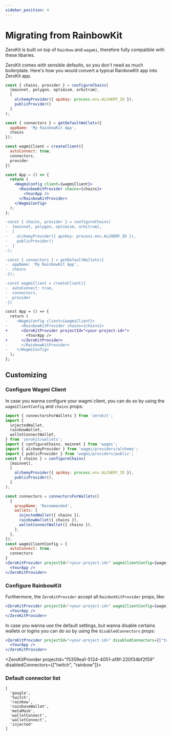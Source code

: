 ```yaml
---
sidebar_position: 4
---
```



# Migrating from RainbowKit

ZeroKit is built on top of `Rainbow` and `wagami`, therefore fully compatible with these libaries.

ZeroKit comes with sensible defaults, so you don't need as much boilerplate.  Here's how you would convert a typical RainbowKit app into ZeroKit app.

```jsx
const { chains, provider } = configureChains(
  [mainnet, polygon, optimism, arbitrum],
  [
    alchemyProvider({ apiKey: process.env.ALCHEMY_ID }),
    publicProvider()
  ]
);

const { connectors } = getDefaultWallets({
  appName: 'My RainbowKit App',
  chains
});

const wagmiClient = createClient({
  autoConnect: true,
  connectors,
  provider
})

const App = () => {
  return (
    <WagmiConfig client={wagmiClient}>
      <RainbowKitProvider chains={chains}>
        <YourApp />
      </RainbowKitProvider>
    </WagmiConfig>
  );
};
```

```diff
-const { chains, provider } = configureChains(
-  [mainnet, polygon, optimism, arbitrum],
-  [
-    alchemyProvider({ apiKey: process.env.ALCHEMY_ID }),
-    publicProvider()
-  ]
-);

-const { connectors } = getDefaultWallets({
-  appName: 'My RainbowKit App',
-  chains
-});

-const wagmiClient = createClient({
-  autoConnect: true,
-  connectors,
-  provider
-})

const App = () => {
  return (
-    <WagmiConfig client={wagmiClient}>
-      <RainbowKitProvider chains={chains}>
+      <ZeroKitProvider projectId="<your-project-id>">
         <YourApp />
+      </ZeroKitProvider>
-      </RainbowKitProvider>
-    </WagmiConfig>
  );
};
```

## Customizing

### Configure Wagmi Client
In case you wanna configure your wagmi client, you can do so by using the `wagmiClientConfig` and `chains` props:
```jsx
import { connectorsForWallets } from 'zerokit';
import {
  injectedWallet,
  rainbowWallet,
  walletConnectWallet,
} from 'zerokit/wallets';
import { configureChains, mainnet } from 'wagmi';
import { alchemyProvider } from 'wagmi/providers/alchemy';
import { publicProvider } from 'wagmi/providers/public';
const { chains } = configureChains(
  [mainnet],
  [
    alchemyProvider({ apiKey: process.env.ALCHEMY_ID }),
    publicProvider(),
  ]
);

const connectors = connectorsForWallets([
  {
    groupName: 'Recommended',
    wallets: [
      injectedWallet({ chains }),
      rainbowWallet({ chains }),
      walletConnectWallet({ chains }),
    ],
  },
]);
const wagmiClientConfig = {
  autoConnect: true,
  connectors
}
<ZeroKitProvider projectId="<your-project-id>" wagmiClientConfig={wagmiClientConfig} chains={chains}>
  <YourApp />
</ZeroKitProvider>
```

<ConfigureWagmiClient />

### Configure RainbowKit
Furthermore, the `ZeroKitProvider` accept all `RainbotKitProvider` props, like:
```jsx
<ZeroKitProvider projectId="<your-project-id>" wagmiClientConfig={wagmiClientConfig} chains={chains} showRecentTransactions>
  <YourApp />
</ZeroKitProvider>
```

<ConfigureRainbowKit />

In case you wanna use the default settings, but wanna disable certains wallets or logins you can do so by using the `disabledConnectors` props:
```jsx
<ZeroKitProvider projectId="<your-project-id>" disabledConnectors={["twitch", "rainbow"]}>
  <YourApp />
</ZeroKitProvider>
```
<ZeroKitProvider projectId="f5359ea1-5124-4051-af8f-220f34bf2f59" disabledConnectors={["twitch", "rainbow"]}>
  <ConnectButton />
</ZeroKitProvider>

### Default connector list
```
[
  'google', 
  'twitch', 
  'rainbow', 
  'coinbaseWallet', 
  'metaMask', 
  'walletConnect', 
  'walletConnect', 
  'injected'
]
```
